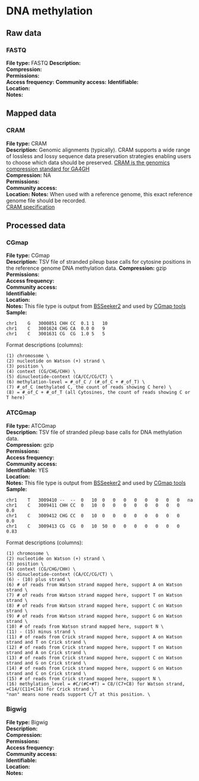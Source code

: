 # DNA methylation


## Raw data

### FASTQ

**File type:** FASTQ
**Description:**  
**Compression:**  
**Permissions:**  
**Access frequency:**
**Community access:**
**Identifiable:**    
**Location:**  
**Notes:**  

## Mapped data

### CRAM

**File type:** CRAM  
**Description:** Genomic alignments (typically). CRAM supports a wide
range of lossless and lossy sequence data preservation strategies enabling users to choose which data should be preserved. [CRAM is the genomics compression standard for GA4GH](https://www.ga4gh.org/cram/)  
**Compression:** NA   
**Permissions:**  
**Community access:**  
**Location:**
**Notes:** When used with a reference genome, this exact reference genome file should be recorded.   
[CRAM specification](https://samtools.github.io/hts-specs/CRAMv3.pdf)  

## Processed data  

### CGmap

**File type:** CGmap  
**Description:**  TSV file of stranded pileup base calls for cytosine positions in the reference genome DNA methylation data.
**Compression:**  gzip
**Permissions:**  
**Access frequency:**  
**Community access:**  
**Identifiable:**  
**Location:**  
**Notes:** This file type is output from [BSSeeker2](https://github.com/BSSeeker/BSseeker2) and used by [CGmap tools](https://cgmaptools.github.io/)  
**Sample:**
```
chr1	G	3000851	CHH	CC	0.1	1	10
chr1	C	3001624	CHG	CA	0.0	0	9
chr1	C	3001631	CG	CG	1.0	5	5
```
Format descriptions (columns):
```
(1) chromosome \
(2) nucleotide on Watson (+) strand \
(3) position \
(4) context (CG/CHG/CHH) \
(5) dinucleotide-context (CA/CC/CG/CT) \
(6) methylation-level = #_of_C / (#_of_C + #_of_T) \
(7) #_of_C (methylated C, the count of reads showing C here) \
(8) = #_of_C + #_of_T (all Cytosines, the count of reads showing C or T here)
```

### ATCGmap

**File type:** ATCGmap \
**Description:**  TSV file of stranded pileup base calls for DNA methylation data.  
**Compression:**  gzip  
**Permissions:**  
**Access frequency:**  
**Community access:**  
**Identifiable:** YES  
**Location:**  
**Notes:** This file type is output from [BSSeeker2](https://github.com/BSSeeker/BSseeker2) and used by [CGmap tools](https://cgmaptools.github.io/)  
**Sample:**  

```
chr1	T	3009410	--	--	0	10	0	0	0	0	0	0	0	0	na
chr1	C	3009411	CHH	CC	0	10	0	0	0	0	0	0	0	0	0.0
chr1	C	3009412	CHG	CC	0	10	0	0	0	0	0	0	0	0	0.0
chr1	C	3009413	CG	CG	0	10	50	0	0	0	0	0	0	0	0.83
```

Format descriptions (columns):
```
(1) chromosome \
(2) nucleotide on Watson (+) strand \
(3) position \
(4) context (CG/CHG/CHH) \
(5) dinucleotide-context (CA/CC/CG/CT) \
(6) - (10) plus strand \
(6) # of reads from Watson strand mapped here, support A on Watson strand \
(7) # of reads from Watson strand mapped here, support T on Watson strand \
(8) # of reads from Watson strand mapped here, support C on Watson strand \
(9) # of reads from Watson strand mapped here, support G on Watson strand \
(10) # of reads from Watson strand mapped here, support N \
(11) - (15) minus strand \
(11) # of reads from Crick strand mapped here, support A on Watson strand and T on Crick strand \
(12) # of reads from Crick strand mapped here, support T on Watson strand and A on Crick strand \
(13) # of reads from Crick strand mapped here, support C on Watson strand and G on Crick strand \
(14) # of reads from Crick strand mapped here, support G on Watson strand and C on Crick strand \
(15) # of reads from Crick strand mapped here, support N \
(16) methylation_level = #C/(#C+#T) = C8/(C7+C8) for Watson strand, =C14/(C11+C14) for Crick strand \
"nan" means none reads support C/T at this position. \
```

### Bigwig

**File type:** Bigwig  
**Description:**  
**Compression:**  
**Permissions:**  
**Access frequency:**  
**Community access:**  
**Identifiable:**  
**Location:**  
**Notes:**  
